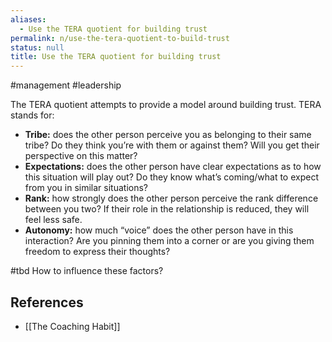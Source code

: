 ```yaml
---
aliases:
  - Use the TERA quotient for building trust
permalink: n/use-the-tera-quotient-to-build-trust
status: null
title: Use the TERA quotient for building trust
---
```

#management #leadership

The TERA quotient attempts to provide a model around building trust. TERA stands for:

- **Tribe:** does the other person perceive you as belonging to their same tribe? Do they think you’re with them or against them? Will you get their perspective on this matter?
- **Expectations:** does the other person have clear expectations as to how this situation will play out? Do they know what’s coming/what to expect from you in similar situations?
- **Rank:** how strongly does the other person perceive the rank difference between you two? If their role in the relationship is reduced, they will feel less safe.
- **Autonomy:** how much “voice” does the other person have in this interaction? Are you pinning them into a corner or are you giving them freedom to express their thoughts?

#tbd How to influence these factors?

## References

- [[The Coaching Habit]]
